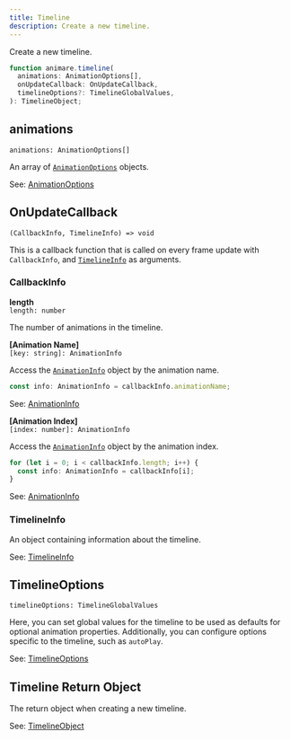 ```yaml
---
title: Timeline
description: Create a new timeline.
---
```



Create a new timeline.

```ts title="syntax"
function animare.timeline(
  animations: AnimationOptions[],
  onUpdateCallback: OnUpdateCallback,
  timelineOptions?: TimelineGlobalValues,
): TimelineObject;
```

## animations

`animations: AnimationOptions[]` <Badge text="Required" variant="note" size="small" />

An array of [`AnimationOptions`](../animationoptions/) objects.

See: [AnimationOptions](../animationoptions/)

## OnUpdateCallback

`(CallbackInfo, TimelineInfo) => void` <Badge text="Required" variant="note" size="small" />

This is a callback function that is called on every frame update
with `CallbackInfo`, and [`TimelineInfo`](../timelineinfo) as arguments.

### CallbackInfo

**length** <br />
`length: number`

The number of animations in the timeline.

**[Animation Name]** <br />
`[key: string]: AnimationInfo`

Access the [`AnimationInfo`](../animationinfo) object by the animation name.

```ts title="Get animation info by name" frame="terminal"
const info: AnimationInfo = callbackInfo.animationName;
```

See: [AnimationInfo](../animationinfo)

**[Animation Index]** <br />
`[index: number]: AnimationInfo`

Access the [`AnimationInfo`](../animationinfo) object by the animation index.

```ts title="Get animation info by index" frame="terminal"
for (let i = 0; i < callbackInfo.length; i++) {
  const info: AnimationInfo = callbackInfo[i];
}
```

See: [AnimationInfo](../animationinfo)

### TimelineInfo

An object containing information about the timeline.

See: [TimelineInfo](../timelineinfo)

## TimelineOptions

`timelineOptions: TimelineGlobalValues` <Badge text="Default: {}" variant="tip" size="small" />

Here, you can set global values for the timeline to be used as defaults for optional animation properties.
Additionally, you can configure options specific to the timeline, such as `autoPlay`.

See: [TimelineOptions](../timelineoptions/)

## Timeline Return Object

The return object when creating a new timeline.

See: [TimelineObject](../timelineobject/)
